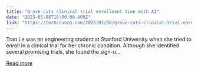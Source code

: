 ```yaml
---
title: "Grove cuts clinical trial enrollment time with AI"
date: "2025-01-08T16:00:00.000Z"
link: "https://techcrunch.com/2025/01/08/grove-cuts-clinical-trial-enrollment-time-with-ai/"
---
```


Tran Le was an engineering student at Stanford University when she tried to enroll in a clinical trial for her chronic condition. Although she identified several promising trials, she found the sign-u...

[Read more](https://techcrunch.com/2025/01/08/grove-cuts-clinical-trial-enrollment-time-with-ai/)
